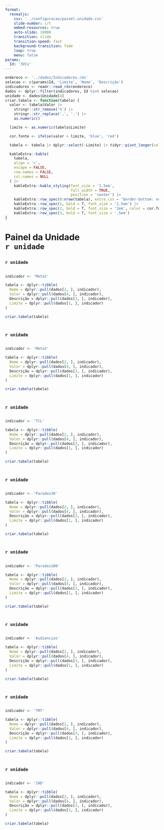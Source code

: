 ```yaml
---
format: 
  revealjs:
    css: '../configuracao/painel.unidade.css'
    slide-number: c/t
    embed-resources: true
    auto-slide: 10000
    transition: slide
    transition-speed: fast
    background-transition: fade
    loop: true
    menu: false
params:
  Id: '3VCv'
---
```


```r
endereco <- '../dados/Indicadores.rds'
selecao <- c(params$Id, 'Limite', 'Nome', 'Descrição')
indicadores <- readr::read_rds(endereco)
dados <- dplyr::filter(indicadores, Id %in% selecao)
unidade <- dados$Unidade[4]
criar.tabela <- function(tabela) {
  valor <- tabela$Valor |> 
    stringr::str_remove('%') |>
    stringr::str_replace(',', '.') |> 
    as.numeric()

  limite <- as.numeric(tabela$Limite)

  cor.fonte <- ifelse(valor > limite, 'blue', 'red')

  tabela <- tabela |> dplyr::select(-Limite) |> tidyr::pivot_longer(cols = everything(), values_to = 'Valores') |> dplyr::select(-name)

  kableExtra::kable(
    tabela,
    align = 'c',
    escape = FALSE,
    row.names = FALSE,
    col.names = NULL
  ) |>
    kableExtra::kable_styling(font_size = '1.5em',
                              full_width = TRUE,
                              position = 'center') |>
    kableExtra::row_spec(0:nrow(tabela), extra_css = 'border-bottom: none;') |>
    kableExtra::row_spec(1, bold = T, font_size = '1.5em') |>
    kableExtra::row_spec(2, bold = T, font_size = '2em', color = cor.fonte) |>
    kableExtra::row_spec(3, bold = T, font_size = '.5em')
}
```

# Painel da Unidade <br> `r unidade` {background-image="imagens/0.painel.unidade.png" background-opacity=".2"}
## {background-image="imagens/1.TJRR.png" background-opacity=".2"}
### `r unidade`
::: {.columns}
::: {.column width="100%"}
```r
indicador <- 'Meta1'

tabela <- dplyr::tibble(
  Nome = dplyr::pull(dados[2, ], indicador),
  Valor = dplyr::pull(dados[4, ], indicador),
  Descrição = dplyr::pull(dados[3, ], indicador),
  Limite = dplyr::pull(dados[1, ], indicador)
)

criar.tabela(tabela)
```
:::
:::
## {background-image="imagens/1.TJRR.png" background-opacity=".2"}
### `r unidade`
::: {.columns}
::: {.column width="100%"}
```r
indicador <- 'Meta3'

tabela <- dplyr::tibble(
  Nome = dplyr::pull(dados[2, ], indicador),
  Valor = dplyr::pull(dados[4, ], indicador),
  Descrição = dplyr::pull(dados[3, ], indicador),
  Limite = dplyr::pull(dados[1, ], indicador)
)

criar.tabela(tabela)
```
:::
:::
## {background-image="imagens/1.TJRR.png" background-opacity=".2"}
### `r unidade`
::: {.columns}
::: {.column width="100%"}
```r
indicador <- 'TCL'

tabela <- dplyr::tibble(
  Nome = dplyr::pull(dados[2, ], indicador),
  Valor = dplyr::pull(dados[4, ], indicador),
  Descrição = dplyr::pull(dados[3, ], indicador),
  Limite = dplyr::pull(dados[1, ], indicador)
)

criar.tabela(tabela)
```
:::
:::
## {background-image="imagens/1.TJRR.png" background-opacity=".2"}
### `r unidade`
::: {.columns}
::: {.column width="100%"}
```r
indicador <- 'Parados30'

tabela <- dplyr::tibble(
  Nome = dplyr::pull(dados[2, ], indicador),
  Valor = dplyr::pull(dados[4, ], indicador),
  Descrição = dplyr::pull(dados[3, ], indicador),
  Limite = dplyr::pull(dados[1, ], indicador)
)

criar.tabela(tabela)
```
:::
:::
## {background-image="imagens/1.TJRR.png" background-opacity=".2"}
### `r unidade`
::: {.columns}
::: {.column width="100%"}
```r
indicador <- 'Parados100'

tabela <- dplyr::tibble(
  Nome = dplyr::pull(dados[2, ], indicador),
  Valor = dplyr::pull(dados[4, ], indicador),
  Descrição = dplyr::pull(dados[3, ], indicador),
  Limite = dplyr::pull(dados[1, ], indicador)
)

criar.tabela(tabela)
```
:::
:::
## {background-image="imagens/1.TJRR.png" background-opacity=".2"}
### `r unidade`
::: {.columns}
::: {.column width="100%"}
```r
indicador <- 'Audiencias'

tabela <- dplyr::tibble(
  Nome = dplyr::pull(dados[2, ], indicador),
  Valor = dplyr::pull(dados[4, ], indicador),
  Descrição = dplyr::pull(dados[3, ], indicador),
  Limite = dplyr::pull(dados[1, ], indicador)
)

criar.tabela(tabela)
```
:::
:::
## {background-image="imagens/1.TJRR.png" background-opacity=".2"}
### `r unidade`
::: {.columns}
::: {.column width="100%"}
```r
indicador <- 'TMT'

tabela <- dplyr::tibble(
  Nome = dplyr::pull(dados[2, ], indicador),
  Valor = dplyr::pull(dados[4, ], indicador),
  Descrição = dplyr::pull(dados[3, ], indicador),
  Limite = dplyr::pull(dados[1, ], indicador)
)

criar.tabela(tabela)
```
:::
:::
## {background-image="imagens/1.TJRR.png" background-opacity=".2"}
### `r unidade`
::: {.columns}
::: {.column width="100%"}
```r
indicador <- 'IAD'

tabela <- dplyr::tibble(
  Nome = dplyr::pull(dados[2, ], indicador),
  Valor = dplyr::pull(dados[4, ], indicador),
  Descrição = dplyr::pull(dados[3, ], indicador),
  Limite = dplyr::pull(dados[1, ], indicador)
)

criar.tabela(tabela)
```
:::
:::
